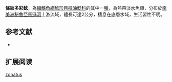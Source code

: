 {{Speciesbox
| name = 條紋多彩鯰
| image = 
| image_width = 250px
| status = NE
| status_system = IUCN3.1
| genus = Microglanis
| species = zonatus
| authority = [[Eigenmann_&_Allen|Eigenmann & Allen]], 1942
| synonyms = 
}}
'''條紋多彩鯰'''，為[[輻鰭魚綱|輻鰭魚綱]][[鯰形目|鯰形目]][[擬油鯰科|擬油鯰科]]的其中一[[種|種]]，為熱帶淡水魚類，分布於[[南美洲|南美洲]][[秘魯|秘魯]][[亞馬遜河|亞馬遜河]]上游流域，體長可達2公分，棲息在底層水域，生活習性不明。
==参考文献==
*{{FishBase_species|genus=Microglanis|species=zonatus|year=2015|month=4}}

== 扩展阅读 ==
{{refbegin}}
{{wikispecies-inline|Microglanis zonatus|條紋多彩鯰}}
{{refend}}
{{Taxonbar|from=Q5580861}}

[[Category:多彩鯰屬|zonatus]]